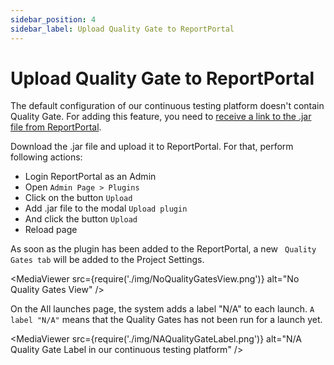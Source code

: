 ```yaml
---
sidebar_position: 4
sidebar_label: Upload Quality Gate to ReportPortal
---
```


# Upload Quality Gate to ReportPortal

The default configuration of our continuous testing platform doesn't contain Quality Gate. For adding this feature, you need to [receive a link to the .jar file from ReportPortal](/quality-gates/HowToInstallQualityGates).

Download the .jar file and upload it to ReportPortal. For that, perform following actions:

* Login ReportPortal as an Admin
* Open ```Admin Page > Plugins```
* Click on the button ```Upload```
* Add .jar file to the modal ```Upload plugin```
* And click the button ```Upload```
* Reload page

As soon as the plugin has been added to the ReportPortal, a new ``` Quality Gates tab``` will be added to the Project Settings.

<MediaViewer src={require('./img/NoQualityGatesView.png')} alt="No Quality Gates View" />

On the All launches page, the system adds a label "N/A" to each launch.
```A label "N/A"``` means that the Quality Gates has not been run for a launch yet.

<MediaViewer src={require('./img/NAQualityGateLabel.png')} alt="N/A Quality Gate Label in our continuous testing platform" />
